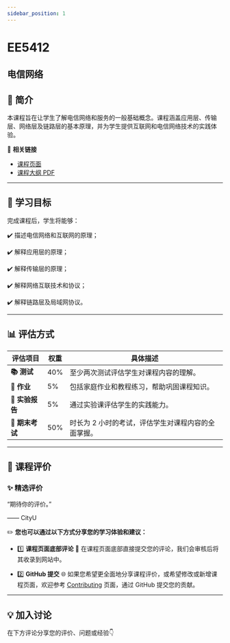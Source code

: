 ```yaml
---
sidebar_position: 1
---
```


# EE5412
## 电信网络

## **📘 简介**
本课程旨在让学生了解电信网络和服务的一般基础概念。课程涵盖应用层、传输层、网络层及链路层的基本原理，并为学生提供互联网和电信网络技术的实践体验。

🔗 **相关链接**
- [课程页面](https://www.cityu.edu.hk/catalogue/pg/202425/course/EE5412.htm)
- [课程大纲 PDF](https://www.cityu.edu.hk/catalogue/pg/202425/course/EE5412.pdf)

---

## **🎯 学习目标**

完成课程后，学生将能够：

✔️ 描述电信网络和互联网的原理；

✔️ 解释应用层的原理；

✔️ 解释传输层的原理；

✔️ 解释网络互联技术和协议；

✔️ 解释链路层及局域网协议。

---

## **📊 评估方式**

| **评估项目**          | **权重** | **具体描述**                                                                                       |
|----------------------|---------|---------------------------------------------------------------------------------------------------|
| **📚 测试**            | 40%     | 至少两次测试评估学生对课程内容的理解。                                                            |
| **📝 作业**           | 5%      | 包括家庭作业和教程练习，帮助巩固课程知识。                                                         |
| **📝 实验报告**       | 5%      | 通过实验课评估学生的实践能力。                                                                    |
| **📖 期末考试**       | 50%     | 时长为 2 小时的考试，评估学生对课程内容的全面掌握。                                                |

---

## **💬 课程评价**

### ✨ **精选评价**
<div className={commentStyles.commentBox}>
    <p className={commentStyles.commentText}>
        “期待你的评价。”
    </p>
    <p className={commentStyles.commentAuthor}>—— CityU</p>
</div>

✏️ **您也可以通过以下方式分享您的学习体验和建议：**

- 1️⃣ **课程页面底部评论**
💬 在课程页面底部直接提交您的评论，我们会审核后将其收录到网站中。

- 2️⃣ **GitHub 提交**
🌐 如果您希望更全面地分享课程评价，或希望修改或新增课程页面，欢迎参考 [Contributing](https://penjc.github.io/CityU/contributing) 页面，通过 GitHub 提交您的贡献。

---

## **💡 加入讨论**

在下方评论分享您的评价、问题或经验👇
<Utterances />
